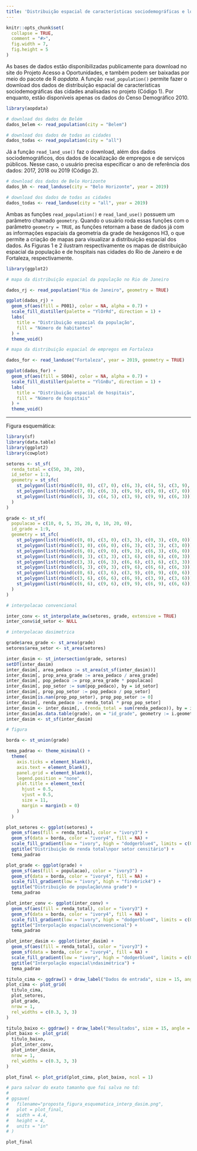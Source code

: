 ```yaml
---
title: 'Distribuição espacial de características sociodemográficas e localização de empregos e serviços públicos das 20 maiores cidades do Brasil'
---
```


```r
knitr::opts_chunk$set(
  collapse = TRUE,
  comment = "#>",
  fig.width = 7,
  fig.height = 5
)
```

As bases de dados estão disponibilizadas publicamente para download no site do Projeto Acesso a Oportunidades, e também podem ser baixadas por meio do pacote de R *aopdata*. A função `read_population()` permite fazer o download dos dados de distribuição espacial de características sociodemográficas das cidades analisadas no projeto (Código 1). Por enquanto, estão disponíveis apenas os dados do Censo Demográfico 2010.

```r
library(aopdata)

# download dos dados de Belém
dados_belem <- read_population(city = "Belem")

# download dos dados de todas as cidades
dados_todas <- read_population(city = "all")
```

Já a função `read_land_use()` faz o download, além dos dados sociodemográficos, dos dados de localização de empregos e de serviços públicos. Nesse caso, o usuário precisa especificar o ano de referência dos dados: 2017, 2018 ou 2019 (Código 2).

```r
# download dos dados de Belo Horizonte
dados_bh <- read_landuse(city = "Belo Horizonte", year = 2019)

# download dos dados de todas as cidades
dados_todas <- read_landuse(city = "all", year = 2019)
```

Ambas as funções `read_population()` e `read_land_use()` possuem um parâmetro chamado `geometry`. Quando o usuário roda essas funções com o parâmetro `geometry = TRUE`, as funções retornam a base de dados já com as informações espaciais da geometria da grade de hexágonos H3, o que permite a criação de mapas para visualizar a distribuição espacial dos dados. As Figuras 1 e 2 ilustram respectivamente os mapas de distribuição espacial da população e de hospitais nas cidades do Rio de Janeiro e de Fortaleza, respectivamente.

```r
library(ggplot2)

# mapa da distribuição espacial da população no Rio de Janeiro

dados_rj <- read_population("Rio de Janeiro", geometry = TRUE)

ggplot(dados_rj) +
  geom_sf(aes(fill = P001), color = NA, alpha = 0.7) +
  scale_fill_distiller(palette = "YlOrRd", direction = 1) +
  labs(
    title = "Distribuição espacial da população",
    fill = "Número de habitantes"
  ) +
  theme_void()

# mapa da distribuição espacial de empregos em Fortaleza

dados_for <- read_landuse("Fortaleza", year = 2019, geometry = TRUE)

ggplot(dados_for) +
  geom_sf(aes(fill = S004), color = NA, alpha = 0.7) +
  scale_fill_distiller(palette = "YlGnBu", direction = 1) +
  labs(
    title = "Distribuição espacial de hospitais",
    fill = "Número de hospitais"
  ) +
  theme_void()
```

---

Figura esquemática:

```r
library(sf)
library(data.table)
library(ggplot2)
library(cowplot)

setores <- st_sf(
  renda_total = c(50, 30, 20),
  id_setor = 1:3,
  geometry = st_sfc(
    st_polygon(list(rbind(c(0, 0), c(7, 0), c(6, 3), c(4, 5), c(3, 9), c(0, 9), c(0, 0)))),
    st_polygon(list(rbind(c(7, 0), c(6, 3), c(9, 9), c(9, 0), c(7, 0)))),
    st_polygon(list(rbind(c(6, 3), c(4, 5), c(3, 9), c(9, 9), c(6, 3))))
  )
)

grade <- st_sf(
  populacao = c(10, 0, 5, 35, 20, 0, 10, 20, 0),
  id_grade = 1:9,
  geometry = st_sfc(
    st_polygon(list(rbind(c(0, 0), c(3, 0), c(3, 3), c(0, 3), c(0, 0)))),
    st_polygon(list(rbind(c(3, 0), c(6, 0), c(6, 3), c(3, 3), c(3, 0)))),
    st_polygon(list(rbind(c(6, 0), c(9, 0), c(9, 3), c(6, 3), c(6, 0)))),
    st_polygon(list(rbind(c(0, 3), c(3, 3), c(3, 6), c(0, 6), c(0, 3)))),
    st_polygon(list(rbind(c(3, 3), c(6, 3), c(6, 6), c(3, 6), c(3, 3)))),
    st_polygon(list(rbind(c(6, 3), c(9, 3), c(9, 6), c(6, 6), c(6, 3)))),
    st_polygon(list(rbind(c(0, 6), c(3, 6), c(3, 9), c(0, 9), c(0, 6)))),
    st_polygon(list(rbind(c(3, 6), c(6, 6), c(6, 9), c(3, 9), c(3, 6)))),
    st_polygon(list(rbind(c(6, 6), c(9, 6), c(9, 9), c(6, 9), c(6, 6))))
  )
)

# interpolacao convencional

inter_conv <- st_interpolate_aw(setores, grade, extensive = TRUE)
inter_conv$id_setor <- NULL

# interpolacao dasimetrica

grade$area_grade <- st_area(grade)
setores$area_setor <- st_area(setores)

inter_dasim <- st_intersection(grade, setores)
setDT(inter_dasim)
inter_dasim[, area_pedaco := st_area(st_sf(inter_dasim))]
inter_dasim[, prop_area_grade := area_pedaco / area_grade]
inter_dasim[, pop_pedaco := prop_area_grade * populacao]
inter_dasim[, pop_setor := sum(pop_pedaco), by = id_setor]
inter_dasim[, prop_pop_setor := pop_pedaco / pop_setor]
inter_dasim[is.nan(prop_pop_setor), prop_pop_setor := 0]
inter_dasim[, renda_pedaco := renda_total * prop_pop_setor]
inter_dasim <- inter_dasim[, .(renda_total = sum(renda_pedaco)), by = id_grade]
inter_dasim[as.data.table(grade), on = "id_grade", geometry := i.geometry]
inter_dasim <- st_sf(inter_dasim)

# figura

borda <- st_union(grade)

tema_padrao <- theme_minimal() +
  theme(
    axis.ticks = element_blank(),
    axis.text = element_blank(),
    panel.grid = element_blank(),
    legend.position = "none",
    plot.title = element_text(
      hjust = 0.5,
      vjust = 0.5,
      size = 11,
      margin = margin(b = 0)
    )
  )

plot_setores <- ggplot(setores) +
  geom_sf(aes(fill = renda_total), color = "ivory3") +
  geom_sf(data = borda, color = "ivory4", fill = NA) +
  scale_fill_gradient(low = "ivory", high = "dodgerblue4", limits = c(0, 70)) +
  ggtitle("Distribuição de renda total\npor setor censitário") +
  tema_padrao

plot_grade <- ggplot(grade) +
  geom_sf(aes(fill = populacao), color = "ivory3") +
  geom_sf(data = borda, color = "ivory4", fill = NA) +
  scale_fill_gradient(low = "ivory", high = "firebrick4") +
  ggtitle("Distribuição de população\nna grade") +
  tema_padrao

plot_inter_conv <- ggplot(inter_conv) +
  geom_sf(aes(fill = renda_total), color = "ivory3") +
  geom_sf(data = borda, color = "ivory4", fill = NA) +
  scale_fill_gradient(low = "ivory", high = "dodgerblue4", limits = c(0, 70)) +
  ggtitle("Interpolação espacial\nconvencional") +
  tema_padrao

plot_inter_dasim <- ggplot(inter_dasim) +
  geom_sf(aes(fill = renda_total), color = "ivory3") +
  geom_sf(data = borda, color = "ivory4", fill = NA) +
  scale_fill_gradient(low = "ivory", high = "dodgerblue4", limits = c(0, 70)) +
  ggtitle("Interpolação espacial\ndasimétrica") +
  tema_padrao

titulo_cima <- ggdraw() + draw_label("Dados de entrada", size = 15, angle = 90)
plot_cima <- plot_grid(
  titulo_cima,
  plot_setores,
  plot_grade,
  nrow = 1,
  rel_widths = c(0.3, 3, 3)
)

titulo_baixo <- ggdraw() + draw_label("Resultados", size = 15, angle = 90)
plot_baixo <- plot_grid(
  titulo_baixo,
  plot_inter_conv,
  plot_inter_dasim,
  nrow = 1,
  rel_widths = c(0.3, 3, 3)
)

plot_final <- plot_grid(plot_cima, plot_baixo, ncol = 1)

# para salvar do exato tamanho que foi salva no td:
#
# ggsave(
#   filename="proposta_figura_esquematica_interp_dasim.png",
#   plot = plot_final,
#   width = 4.4,
#   height = 4,
#   units = "in"
# )

plot_final
```

